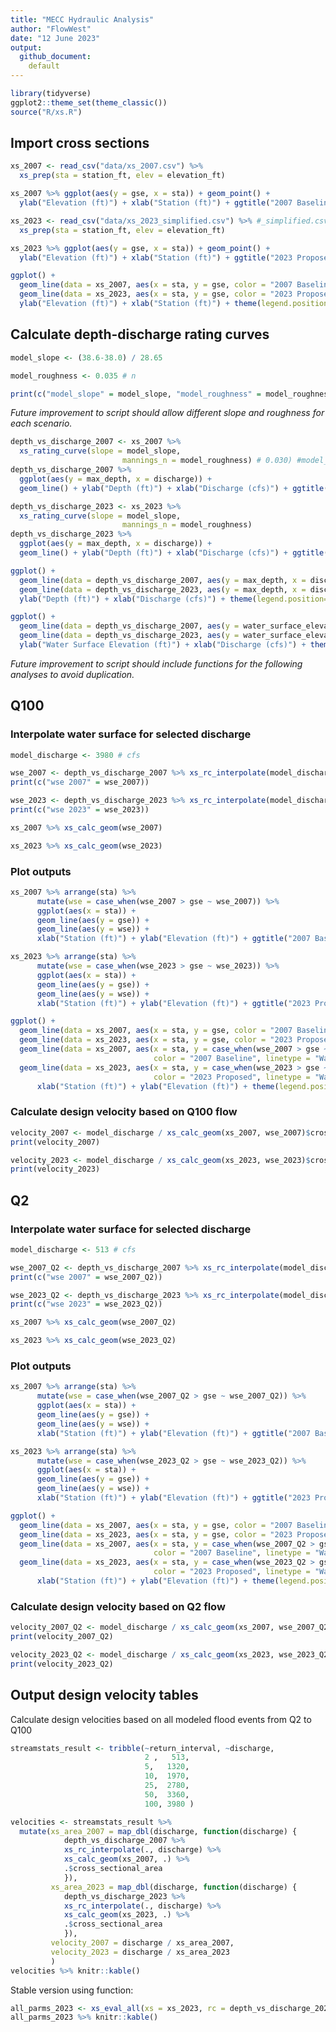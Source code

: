 ```yaml
---
title: "MECC Hydraulic Analysis"
author: "FlowWest"
date: "12 June 2023"
output: 
  github_document:
    default
---
```


```r
library(tidyverse)
ggplot2::theme_set(theme_classic())
source("R/xs.R")
```

## Import cross sections

```r
xs_2007 <- read_csv("data/xs_2007.csv") %>%
  xs_prep(sta = station_ft, elev = elevation_ft) 

xs_2007 %>% ggplot(aes(y = gse, x = sta)) + geom_point() + 
  ylab("Elevation (ft)") + xlab("Station (ft)") + ggtitle("2007 Baseline") + coord_fixed(ratio = 1)
```

```r
xs_2023 <- read_csv("data/xs_2023_simplified.csv") %>% #_simplified.csv") %>%
  xs_prep(sta = station_ft, elev = elevation_ft) 

xs_2023 %>% ggplot(aes(y = gse, x = sta)) + geom_point() + 
  ylab("Elevation (ft)") + xlab("Station (ft)") + ggtitle("2023 Proposed") + coord_fixed(ratio = 1)
```

```r
ggplot() + 
  geom_line(data = xs_2007, aes(x = sta, y = gse, color = "2007 Baseline")) +
  geom_line(data = xs_2023, aes(x = sta, y = gse, color = "2023 Proposed")) +
  ylab("Elevation (ft)") + xlab("Station (ft)") + theme(legend.position="top", legend.title=element_blank())  + coord_fixed(ratio = 1)
```

## Calculate depth-discharge rating curves 

```r

model_slope <- (38.6-38.0) / 28.65

model_roughness <- 0.035 # n

print(c("model_slope" = model_slope, "model_roughness" = model_roughness))
```

*Future improvement to script should allow different slope and roughness for each scenario.*

```r
depth_vs_discharge_2007 <- xs_2007 %>% 
  xs_rating_curve(slope = model_slope,
                         mannings_n = model_roughness) # 0.030) #model_roughness)
depth_vs_discharge_2007 %>% 
  ggplot(aes(y = max_depth, x = discharge)) + 
  geom_line() + ylab("Depth (ft)") + xlab("Discharge (cfs)") + ggtitle("2007 Baseline")
```

```r
depth_vs_discharge_2023 <- xs_2023 %>% 
  xs_rating_curve(slope = model_slope,
                         mannings_n = model_roughness)
depth_vs_discharge_2023 %>% 
  ggplot(aes(y = max_depth, x = discharge)) + 
  geom_line() + ylab("Depth (ft)") + xlab("Discharge (cfs)") + ggtitle("2023 Proposed") 
```

```r
ggplot() +
  geom_line(data = depth_vs_discharge_2007, aes(y = max_depth, x = discharge, color = "2007 Baseline")) +
  geom_line(data = depth_vs_discharge_2023, aes(y = max_depth, x = discharge, color = "2023 Proposed")) + 
  ylab("Depth (ft)") + xlab("Discharge (cfs)") + theme(legend.position="top", legend.title=element_blank())
```
```r
ggplot() +
  geom_line(data = depth_vs_discharge_2007, aes(y = water_surface_elevation, x = discharge, color = "2007 Baseline")) +
  geom_line(data = depth_vs_discharge_2023, aes(y = water_surface_elevation, x = discharge, color = "2023 Proposed")) + 
  ylab("Water Surface Elevation (ft)") + xlab("Discharge (cfs)") + theme(legend.position="top", legend.title=element_blank())
```

*Future improvement to script should include functions for the following analyses to avoid duplication.*

## Q100

### Interpolate water surface for selected discharge

```r
model_discharge <- 3980 # cfs
```

```r
wse_2007 <- depth_vs_discharge_2007 %>% xs_rc_interpolate(model_discharge)
print(c("wse 2007" = wse_2007))
```

```r
wse_2023 <- depth_vs_discharge_2023 %>% xs_rc_interpolate(model_discharge)
print(c("wse 2023" = wse_2023))
```

```r
xs_2007 %>% xs_calc_geom(wse_2007)
```

```r
xs_2023 %>% xs_calc_geom(wse_2023)
```

### Plot outputs

```r
xs_2007 %>% arrange(sta) %>%
      mutate(wse = case_when(wse_2007 > gse ~ wse_2007)) %>%
      ggplot(aes(x = sta)) + 
      geom_line(aes(y = gse)) + 
      geom_line(aes(y = wse)) + 
      xlab("Station (ft)") + ylab("Elevation (ft)") + ggtitle("2007 Baseline") + coord_fixed(ratio = 1)
```
```r
xs_2023 %>% arrange(sta) %>%
      mutate(wse = case_when(wse_2023 > gse ~ wse_2023)) %>%
      ggplot(aes(x = sta)) + 
      geom_line(aes(y = gse)) + 
      geom_line(aes(y = wse)) + 
      xlab("Station (ft)") + ylab("Elevation (ft)") + ggtitle("2023 Proposed") + coord_fixed(ratio = 1)
```

```r
ggplot() + 
  geom_line(data = xs_2007, aes(x = sta, y = gse, color = "2007 Baseline", linetype = "Terrain")) +
  geom_line(data = xs_2023, aes(x = sta, y = gse, color = "2023 Proposed", linetype = "Terrain")) +
  geom_line(data = xs_2007, aes(x = sta, y = case_when(wse_2007 > gse ~ wse_2007), 
                                color = "2007 Baseline", linetype = "Water Surface")) + 
  geom_line(data = xs_2023, aes(x = sta, y = case_when(wse_2023 > gse ~ wse_2023), 
                                color = "2023 Proposed", linetype = "Water Surface")) + 
      xlab("Station (ft)") + ylab("Elevation (ft)") + theme(legend.position="top", legend.title=element_blank()) + coord_fixed(ratio = 1)
```

### Calculate design velocity based on Q100 flow

```r

velocity_2007 <- model_discharge / xs_calc_geom(xs_2007, wse_2007)$cross_sectional_area
print(velocity_2007)

```

```r

velocity_2023 <- model_discharge / xs_calc_geom(xs_2023, wse_2023)$cross_sectional_area
print(velocity_2023)

```

## Q2

### Interpolate water surface for selected discharge

```r
model_discharge <- 513 # cfs
```

```r
wse_2007_Q2 <- depth_vs_discharge_2007 %>% xs_rc_interpolate(model_discharge)
print(c("wse 2007" = wse_2007_Q2))
```

```r
wse_2023_Q2 <- depth_vs_discharge_2023 %>% xs_rc_interpolate(model_discharge)
print(c("wse 2023" = wse_2023_Q2))
```

```r
xs_2007 %>% xs_calc_geom(wse_2007_Q2)
```

```r
xs_2023 %>% xs_calc_geom(wse_2023_Q2)
```

### Plot outputs

```r
xs_2007 %>% arrange(sta) %>%
      mutate(wse = case_when(wse_2007_Q2 > gse ~ wse_2007_Q2)) %>%
      ggplot(aes(x = sta)) + 
      geom_line(aes(y = gse)) + 
      geom_line(aes(y = wse)) + 
      xlab("Station (ft)") + ylab("Elevation (ft)") + ggtitle("2007 Baseline") + coord_fixed(ratio = 1)
```
```r
xs_2023 %>% arrange(sta) %>%
      mutate(wse = case_when(wse_2023_Q2 > gse ~ wse_2023_Q2)) %>%
      ggplot(aes(x = sta)) + 
      geom_line(aes(y = gse)) + 
      geom_line(aes(y = wse)) + 
      xlab("Station (ft)") + ylab("Elevation (ft)") + ggtitle("2023 Proposed") + coord_fixed(ratio = 1)
```

```r
ggplot() + 
  geom_line(data = xs_2007, aes(x = sta, y = gse, color = "2007 Baseline", linetype = "Terrain")) +
  geom_line(data = xs_2023, aes(x = sta, y = gse, color = "2023 Proposed", linetype = "Terrain")) +
  geom_line(data = xs_2007, aes(x = sta, y = case_when(wse_2007_Q2 > gse ~ wse_2007_Q2), 
                                color = "2007 Baseline", linetype = "Water Surface")) + 
  geom_line(data = xs_2023, aes(x = sta, y = case_when(wse_2023_Q2 > gse ~ wse_2023_Q2), 
                                color = "2023 Proposed", linetype = "Water Surface")) + 
      xlab("Station (ft)") + ylab("Elevation (ft)") + theme(legend.position="top", legend.title=element_blank()) + coord_fixed(ratio = 1)
```

### Calculate design velocity based on Q2 flow

```r

velocity_2007_Q2 <- model_discharge / xs_calc_geom(xs_2007, wse_2007_Q2)$cross_sectional_area
print(velocity_2007_Q2)

```

```r

velocity_2023_Q2 <- model_discharge / xs_calc_geom(xs_2023, wse_2023_Q2)$cross_sectional_area
print(velocity_2023_Q2)

```

## Output design velocity tables

Calculate design velocities based on all modeled flood events from Q2 to Q100

```r
streamstats_result <- tribble(~return_interval, ~discharge,
                              2 ,   513,
                              5,   1320,
                              10,  1970,
                              25,  2780,
                              50,  3360,
                              100, 3980 ) 

velocities <- streamstats_result %>%
  mutate(xs_area_2007 = map_dbl(discharge, function(discharge) {
            depth_vs_discharge_2007 %>% 
            xs_rc_interpolate(., discharge) %>%
            xs_calc_geom(xs_2007, .) %>% 
            .$cross_sectional_area
            }),
         xs_area_2023 = map_dbl(discharge, function(discharge) {
            depth_vs_discharge_2023 %>% 
            xs_rc_interpolate(., discharge) %>% 
            xs_calc_geom(xs_2023, .) %>% 
            .$cross_sectional_area
            }),
         velocity_2007 = discharge / xs_area_2007,
         velocity_2023 = discharge / xs_area_2023
         )
velocities %>% knitr::kable()
```

Stable version using function:

```r
all_parms_2023 <- xs_eval_all(xs = xs_2023, rc = depth_vs_discharge_2023, discharges = streamstats_result)
all_parms_2023 %>% knitr::kable()
```
